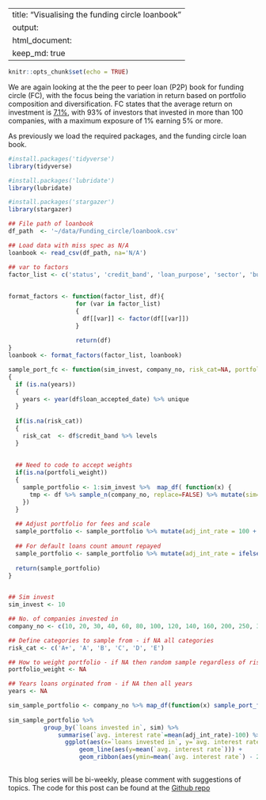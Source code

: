 --
title: "Visualising the funding circle loanbook"
output:
  html_document:
    keep_md: true
---


```r
knitr::opts_chunk$set(echo = TRUE)
```

We are again looking at the the peer to peer loan (P2P) book for funding circle (FC), with the focus being the variation in return based on portfolio composition and diversification. FC states that the average return on investment is [7.1%](https://www.fundingcircle.com/uk/statistics/),  with 93% of investors that invested in more than 100 companies, with a maximum exposure of 1% earning 5% or more.  


As previously we load the required packages, and the funding circle loan book. 

```r
#install.packages('tidyverse')
library(tidyverse)

#install.packages('lubridate')
library(lubridate)

#install.packages('stargazer')
library(stargazer)
```



```r
## File path of loanbook 
df_path  <- '~/data/Funding_circle/loanbook.csv'

## Load data with miss spec as N/A
loanbook <- read_csv(df_path, na='N/A')

## var to factors
factor_list <- c('status', 'credit_band', 'loan_purpose', 'sector', 'business_type_name', 'region_name', 'whole_loan', 'repayment_type', 'security_taken')
                 
                 
format_factors <- function(factor_list, df){
                   for (var in factor_list)
                   {
                     df[[var]] <- factor(df[[var]])
                   }
                   
                   return(df)
}
loanbook <- format_factors(factor_list, loanbook)
```

```r

sample_port_fc <- function(sim_invest, company_no, risk_cat=NA, portfoli_weight=NA, years=NA, df)
{
  if (is.na(years))
  {
    years <- year(df$loan_accepted_date) %>% unique
  }
  
  if(is.na(risk_cat))
  {
    risk_cat  <- df$credit_band %>% levels
  }
  
  
  ## Need to code to accept weights
  if(is.na(portfoli_weight))
  {
    sample_portfolio <- 1:sim_invest %>%  map_df( function(x) {
      tmp <- df %>% sample_n(company_no, replace=FALSE) %>% mutate(sim=x)
    })
  }
  
  ## Adjust portfolio for fees and scale
  sample_portfolio <- sample_portfolio %>% mutate(adj_int_rate = 100 + interest_rate - 1)
  
  ## For default loans count amount repayed
  sample_portfolio <- sample_portfolio %>% mutate(adj_int_rate = ifelse(status %in% 'loan: defaulted', (principal_remaining + recoveries)/loan_amount, adj_int_rate))
 
  return(sample_portfolio) 
}
  

```

```r
## Sim invest
sim_invest <- 10

## No. of companies invested in
company_no <- c(10, 20, 30, 40, 60, 80, 100, 120, 140, 160, 200, 250, 300, 350, 400, 500)

## Define categories to sample from - if NA all categories
risk_cat <- c('A+', 'A', 'B', 'C', 'D', 'E')

## How to weight portfolio - if NA then random sample regardless of risk category, else needs to be a vector summing to 1 and the length of risk category
portfolio_weight <- NA

## Years loans orginated from - if NA then all years
years <- NA
```

```r
sim_sample_portfolio <- company_no %>% map_df(function(x) sample_port_fc(sim_invest, x, df=loanbook) %>% mutate(`loans invested in`=x))
  
sim_sample_portfolio %>% 
          group_by(`loans invested in`, sim) %>% 
              summarise(`avg. interest rate`=mean(adj_int_rate)-100) %>% 
                ggplot(aes(x=`loans invested in`, y=`avg. interest rate`)) +
                    geom_line(aes(y=mean(`avg. interest rate`))) +
                    geom_ribbon(aes(ymin=mean(`avg. interest rate`) - 2* sd(`avg. interest rate`)/length(`avg. interest rate`),ymax=mean(`avg. interest rate`) + 2* sd(`avg. interest rate`)/length(`avg. interest rate`),alpha=0.3))
  
```
This blog series will be bi-weekly, please comment with suggestions of topics. The code for this post can be found at the [Github repo](https://github.com/clapping-bunny/funding_circle)